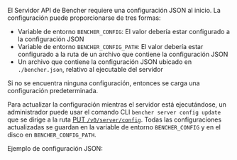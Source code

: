El Servidor API de Bencher requiere una configuración JSON al inicio.
La configuración puede proporcionarse de tres formas:
- Variable de entorno `BENCHER_CONFIG`: El valor debería estar configurado a la configuración JSON
- Variable de entorno `BENCHER_CONFIG_PATH`: El valor debería estar configurado a la ruta de un archivo que contiene la configuración JSON
- Un archivo que contiene la configuración JSON ubicado en `./bencher.json`, relativo al ejecutable del servidor

Si no se encuentra ninguna configuración, entonces se carga una configuración predeterminada.

Para actualizar la configuración mientras el servidor está ejecutándose,
un administrador puede usar el comando CLI `bencher server config update`
que se dirige a la ruta [PUT `/v0/server/config`](/es/docs/api/server/config/#put-v0serverconfig).
Todas las configuraciones actualizadas se guardan en la variable de entorno `BENCHER_CONFIG`
y en el disco en `BENCHER_CONFIG_PATH`.

Ejemplo de configuración JSON:
